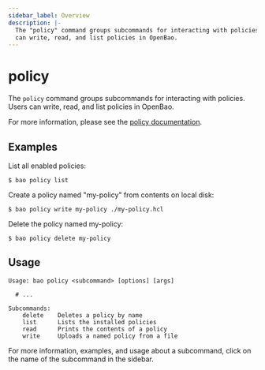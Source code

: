 ```yaml
---
sidebar_label: Overview
description: |-
  The "policy" command groups subcommands for interacting with policies. Users
  can write, read, and list policies in OpenBao.
---
```


# policy

The `policy` command groups subcommands for interacting with policies. Users can
write, read, and list policies in OpenBao.

For more information, please see the [policy
documentation](../../concepts/policies.mdx).

## Examples

List all enabled policies:

```shell-session
$ bao policy list
```

Create a policy named "my-policy" from contents on local disk:

```shell-session
$ bao policy write my-policy ./my-policy.hcl
```

Delete the policy named my-policy:

```shell-session
$ bao policy delete my-policy
```

## Usage

```text
Usage: bao policy <subcommand> [options] [args]

  # ...

Subcommands:
    delete    Deletes a policy by name
    list      Lists the installed policies
    read      Prints the contents of a policy
    write     Uploads a named policy from a file
```

For more information, examples, and usage about a subcommand, click on the name
of the subcommand in the sidebar.
